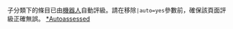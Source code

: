 {{Wikipedia category}}
子分類下的條目已由[[Wikipedia:機器人|機器人]]自動評級。請在移除<code>|auto=yes</code>參數前，確保該頁面評級正確無誤。
[[category:各等級條目|*Autoassessed]]